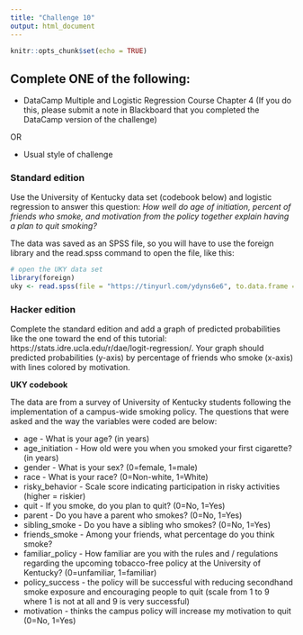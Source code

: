 ---
title: "Challenge 10"
output: html_document
---

```{r setup, include=FALSE}
knitr::opts_chunk$set(echo = TRUE)
```

## Complete ONE of the following:

* DataCamp Multiple and Logistic Regression Course Chapter 4 (If you do this, please submit a note in Blackboard that you completed the DataCamp version of the challenge)

OR
 
* Usual style of challenge

### Standard edition

Use the University of Kentucky data set (codebook below) and logistic regression to answer this question: _How well do age of initiation, percent of friends who smoke, and motivation from the policy together explain having a plan to quit smoking?_ 

The data was saved as an SPSS file, so you will have to use the foreign library and the read.spss command to open the file, like this:

```{r}
# open the UKY data set
library(foreign)
uky <- read.spss(file = "https://tinyurl.com/ydyns6e6", to.data.frame = T)
```

### Hacker edition

Complete the standard edition and add a graph of predicted probabilities like the one toward the end of this tutorial: https://stats.idre.ucla.edu/r/dae/logit-regression/. Your graph should predicted probabilities (y-axis) by percentage of friends who smoke (x-axis) with lines colored by motivation.

**UKY codebook**

The data are from a survey of University of Kentucky students following the implementation of a campus-wide smoking policy. The questions that were asked and the way the variables were coded are below:

- age - What is your age? (in years)
- age_initiation - How old were you when you smoked your first cigarette? (in years)
- gender - What is your sex? (0=female, 1=male)
- race - What is your race? (0=Non-white, 1=White)
- risky_behavior - Scale score indicating participation in risky activities (higher = riskier)
- quit - If you smoke, do you plan to quit? (0=No, 1=Yes)
- parent - Do you have a parent who smokes? (0=No, 1=Yes)
- sibling_smoke - Do you have a sibling who smokes? (0=No, 1=Yes)
- friends_smoke - Among your friends, what percentage do you think smoke?
- familiar_policy - How familiar are you with the rules and / regulations regarding the upcoming tobacco-free policy at the University of Kentucky? (0=unfamiliar, 1=familiar)
- policy_success - the policy will be successful with reducing secondhand smoke exposure and encouraging people to quit (scale from 1 to 9 where 1 is not at all and 9 is very successful)
- motivation - thinks the campus policy will increase my motivation to quit (0=No, 1=Yes)

